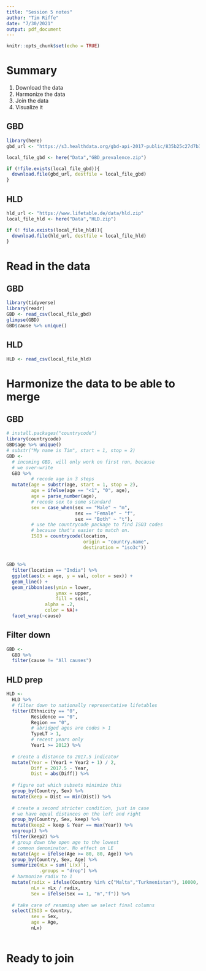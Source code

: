 ```yaml
---
title: "Session 5 notes"
author: "Tim Riffe"
date: "7/30/2021"
output: pdf_document
---
```


```r
knitr::opts_chunk$set(echo = TRUE)
```

# Summary

1. Download the data
2. Harmonize the data
3. Join the data
4. Visualize it

## GBD

```r
library(here)
gbd_url <- "https://s3.healthdata.org/gbd-api-2017-public/835b25c27d7b31e221f6c51f7756875b_files/IHME-GBD_2017_DATA-835b25c2-1.zip"

local_file_gbd <- here("Data","GBD_prevalence.zip")

if (!file.exists(local_file_gbd)){
  download.file(gbd_url, destfile = local_file_gbd)
}
```

## HLD

```r
hld_url <- "https://www.lifetable.de/data/hld.zip"
local_file_hld <- here("Data","HLD.zip")

if (! file.exists(local_file_hld)){
  download.file(hld_url, destfile = local_file_hld)
}
```


# Read in the data

## GBD

```r
library(tidyverse)
library(readr)
GBD <- read_csv(local_file_gbd)
glimpse(GBD)
GBD$cause %>% unique()
```

## HLD

```r
HLD <- read_csv(local_file_hld)
```
# Harmonize the data to be able to merge

## GBD
```r
# install.packages("countrycode")
library(countrycode)
GBD$age %>% unique()
# substr("My name is Tim", start = 1, stop = 2)
GBD <-
  # incoming GBD, will only work on first run, because
  # we over-write
  GBD %>% 
         # recode age in 3 steps
  mutate(age = substr(age, start = 1, stop = 2),
         age = ifelse(age == "<1", "0", age),
         age = parse_number(age),
         # recode sex to some standard
         sex = case_when(sex == "Male" ~ "m",
                         sex == "Female" ~ "f",
                         sex == "Both" ~ "t"),
         # use the countrycode package to find ISO3 codes
         # because that's easier to match on.
         ISO3 = countrycode(location,
                            origin = "country.name",
                            destination = "iso3c")) 
```

## 

```r
GBD %>% 
  filter(location == "India") %>% 
  ggplot(aes(x = age, y = val, color = sex)) +
  geom_line() +
  geom_ribbon(aes(ymin = lower,
                  ymax = upper,
                  fill = sex),
              alpha = .2,
              color = NA)+
  facet_wrap(~cause)
```

## Filter down

```r
GBD <-
  GBD %>% 
  filter(cause != "All causes")
```


## HLD prep

```r
HLD <- 
  HLD %>% 
  # filter down to nationally representative lifetables
  filter(Ethnicity == "0",
         Residence == "0",
         Region == "0",
         # abridged ages are codes > 1
         TypeLT > 1,
         # recent years only
         Year1 >= 2012) %>% 
  
  # create a distance to 2017.5 indicator
  mutate(Year = (Year1 + Year2 + 1) / 2,
         Diff = 2017.5 - Year,
         Dist = abs(Diff)) %>% 
  
  # figure out which subsets minimize this
  group_by(Country, Sex) %>% 
  mutate(keep = Dist == min(Dist)) %>% 
  
  # create a second stricter condition, just in case
  # we have equal distances on the left and right
  group_by(Country, Sex, keep) %>% 
  mutate(keep2 = keep & Year == max(Year)) %>% 
  ungroup() %>% 
  filter(keep2) %>% 
  # group down the open age to the lowest
  # common denominator. No effect on LE
  mutate(Age = ifelse(Age >= 80, 80, Age)) %>% 
  group_by(Country, Sex, Age) %>% 
  summarize(nLx = sum(`L(x)`), 
            .groups = "drop") %>% 
  # harmonize radix to 1
  mutate(radix = ifelse(Country %in% c("Malta","Turkmenistan"), 10000, 100000),
         nLx = nLx / radix,
         Sex = ifelse(Sex == 1, "m","f")) %>% 
  
  # take care of renaming when we select final columns
  select(ISO3 = Country,
         sex = Sex,
         age = Age,
         nLx)
  
```


# Ready to join























